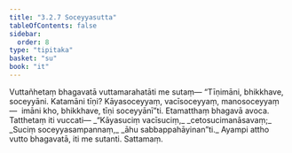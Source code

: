 ```yaml
---
title: "3.2.7 Soceyyasutta"
tableOfContents: false
sidebar:
  order: 8
type: "tipitaka"
basket: "su"
book: "it"
---
```



<DynamicBreadcrumb />

<Division number="66" book="it" bookNo="18" page="233">

<Paragraph number="425" book="it">
Vuttañhetaṃ bhagavatā vuttamarahatāti me sutaṃ—
</Paragraph>

<Paragraph number="426" book="it">
“Tīṇimāni, bhikkhave, soceyyāni. Katamāni tīṇi? Kāyasoceyyaṃ, vacīsoceyyaṃ, manosoceyyaṃ—  imāni kho, bhikkhave, tīṇi soceyyānī”ti. Etamatthaṃ bhagavā avoca. Tatthetaṃ iti vuccati—
</Paragraph>

<Paragraph number="427" type="verses" book="it">
_“Kāyasuciṃ vacīsuciṃ,_  
_cetosucimanāsavaṃ;_  
_Suciṃ soceyyasampannaṃ,_  
_āhu sabbappahāyinan”ti._  

</Paragraph>

<Paragraph number="428" book="it">
Ayampi attho vutto bhagavatā, iti me sutanti.

</Paragraph>
</Division>

<Paragraph number="429" type="center" book="it">
Sattamaṃ.
</Paragraph>